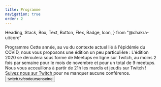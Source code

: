 ```yaml
---
title: Programme
navigation: true
order: 2
---
```


  Heading,
  Stack,
  Box,
  Text,
  Button,
  Flex,
  Badge,
  Icon,
} from "@chakra-ui/core"

<Stack>
  <Heading as="h1" mb={8}>
    Programme
  </Heading>
  <Text>
    Cette année, au vu du contexte actuel lié à l'épidémie du COVID, nous vous proposons une édition un peu particulière :
    L'édition 2020 se déroulera sous forme de Meetups en ligne sur Twitch, au moins 2 fois par semaine pour le mois de novembre et pour un total de 9 meetups.
    Nous vous acceuillons à partir de 21h les mardis et jeudis sur Twitch !
  </Text>

  <Programme />

  <Card href="https://twitch.tv/codeursenseine" as="a" my={8} isLink variant="primary">
    <Stack align="center">
      <Text>
        Suivez nous sur Twitch pour ne manquer aucune conférence.
      </Text>
      <Button
        color="brand.600"
      >
        twitch.tv/codeursenseine
      </Button>
    </Stack>
  </Card>
</Stack>

<SponsorsList />